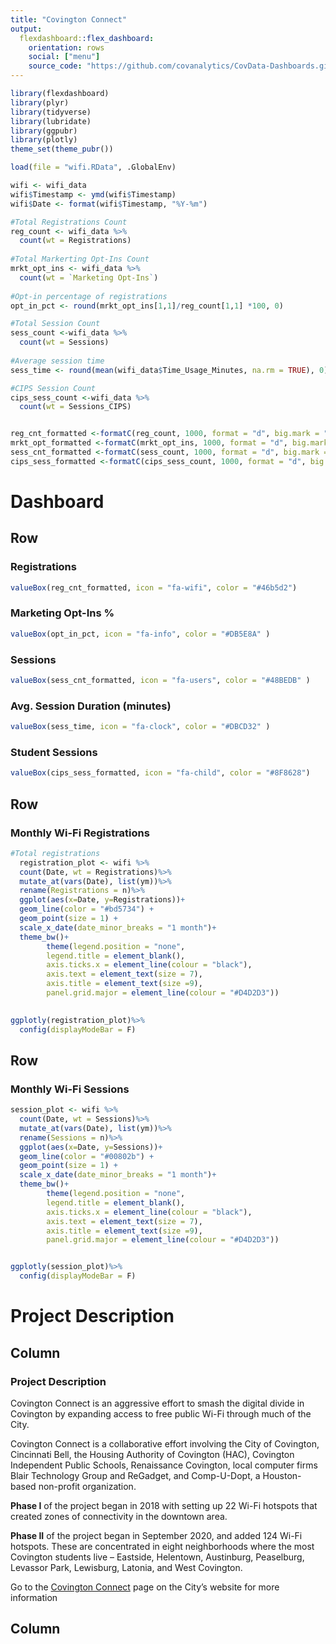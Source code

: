 ---
title: "Covington Connect"
output: 
  flexdashboard::flex_dashboard:
    orientation: rows
    social: ["menu"]
    source_code: "https://github.com/covanalytics/CovData-Dashboards.git" 
---

<style>                     
.navbar {
  background-color:#46b5d2;
  border-color:black;
}
.navbar-brand {
font-weight: bold;
}

</style> 


```{r eval=TRUE, message=FALSE, warning=FALSE, cache = TRUE}

library(flexdashboard)
library(plyr)
library(tidyverse)
library(lubridate)
library(ggpubr)
library(plotly)
theme_set(theme_pubr())

load(file = "wifi.RData", .GlobalEnv)

wifi <- wifi_data
wifi$Timestamp <- ymd(wifi$Timestamp)
wifi$Date <- format(wifi$Timestamp, "%Y-%m")

#Total Registrations Count
reg_count <- wifi_data %>%
  count(wt = Registrations)
  
#Total Markerting Opt-Ins Count  
mrkt_opt_ins <- wifi_data %>%
  count(wt = `Marketing Opt-Ins`)
  
#Opt-in percentage of registrations
opt_in_pct <- round(mrkt_opt_ins[1,1]/reg_count[1,1] *100, 0)

#Total Session Count  
sess_count <-wifi_data %>%
  count(wt = Sessions)
  
#Average session time
sess_time <- round(mean(wifi_data$Time_Usage_Minutes, na.rm = TRUE), 0)

#CIPS Session Count  
cips_sess_count <-wifi_data %>%
  count(wt = Sessions_CIPS)


reg_cnt_formatted <-formatC(reg_count, 1000, format = "d", big.mark = ",")
mrkt_opt_formatted <-formatC(mrkt_opt_ins, 1000, format = "d", big.mark = ",")
sess_cnt_formatted <-formatC(sess_count, 1000, format = "d", big.mark = ",")
cips_sess_formatted <-formatC(cips_sess_count, 1000, format = "d", big.mark = ",")

```


Dashboard
===================================

Row
------------------------------------
### Registrations
```{r eval = TRUE, echo = FALSE, message = FALSE, warning=FALSE, cache=FALSE}

valueBox(reg_cnt_formatted, icon = "fa-wifi", color = "#46b5d2")

```

### Marketing Opt-Ins %
```{r eval = TRUE, echo = FALSE, message = FALSE, warning=FALSE, cache=FALSE}

valueBox(opt_in_pct, icon = "fa-info", color = "#DB5E8A" )

```

### Sessions
```{r eval = TRUE, echo = FALSE, message = FALSE, warning=FALSE, cache=FALSE}

valueBox(sess_cnt_formatted, icon = "fa-users", color = "#48BEDB" )

```

### Avg. Session Duration (minutes)
```{r eval = TRUE, echo = FALSE, message = FALSE, warning=FALSE, cache=FALSE}

valueBox(sess_time, icon = "fa-clock", color = "#DBCD32" )

```

### Student Sessions
```{r eval = TRUE, echo = FALSE, message = FALSE, warning=FALSE, cache=FALSE}

valueBox(cips_sess_formatted, icon = "fa-child", color = "#8F8628")

```

Row
----------------------------------------------------------------------
 

### **Monthly Wi-Fi Registrations**
```{r eval = TRUE, echo = FALSE, message = FALSE, warning=FALSE, cache=FALSE}

#Total registrations
  registration_plot <- wifi %>%
  count(Date, wt = Registrations)%>%
  mutate_at(vars(Date), list(ym))%>%
  rename(Registrations = n)%>%
  ggplot(aes(x=Date, y=Registrations))+
  geom_line(color = "#bd5734") + 
  geom_point(size = 1) +
  scale_x_date(date_minor_breaks = "1 month")+
  theme_bw()+
        theme(legend.position = "none",
        legend.title = element_blank(),
        axis.ticks.x = element_line(colour = "black"),
        axis.text = element_text(size = 7), 
        axis.title = element_text(size =9),
        panel.grid.major = element_line(colour = "#D4D2D3"))
  

ggplotly(registration_plot)%>%
  config(displayModeBar = F)

```

Row
----------------------------------------------------------------------
### **Monthly Wi-Fi Sessions**

```{r eval = TRUE, echo = FALSE, message = FALSE, warning=FALSE, cache=FALSE}

session_plot <- wifi %>%
  count(Date, wt = Sessions)%>%
  mutate_at(vars(Date), list(ym))%>%
  rename(Sessions = n)%>%
  ggplot(aes(x=Date, y=Sessions))+
  geom_line(color = "#00802b") + 
  geom_point(size = 1) +
  scale_x_date(date_minor_breaks = "1 month")+
  theme_bw()+
        theme(legend.position = "none",
        legend.title = element_blank(),
        axis.ticks.x = element_line(colour = "black"),
        axis.text = element_text(size = 7), 
        axis.title = element_text(size =9),
        panel.grid.major = element_line(colour = "#D4D2D3"))


ggplotly(session_plot)%>%
  config(displayModeBar = F)
```

Project Description
===================================

Column
-------------------------------------------------------------------

### Project Description 

Covington Connect is an aggressive effort to smash the digital divide in Covington by expanding access to free public Wi-Fi through much of the City.

Covington Connect is a collaborative effort involving the City of Covington, Cincinnati Bell, the Housing Authority of Covington (HAC), Covington Independent Public Schools, Renaissance Covington, local computer firms Blair Technology Group and ReGadget, and Comp-U-Dopt, a Houston-based non-profit organization.

**Phase I** of the project began in 2018 with setting up 22 Wi-Fi hotspots that created zones of connectivity in the downtown area.

**Phase II** of the project began in September 2020, and added 124 Wi-Fi hotspots. These are concentrated in eight neighborhoods where the most Covington students live – Eastside, Helentown, Austinburg, Peaselburg, Levassor Park, Lewisburg, Latonia, and West Covington. 

Go to the [Covington Connect](https://www.covingtonky.gov/government/covington-connect) page on the City's website for more information

Column
------------------------------------------------
